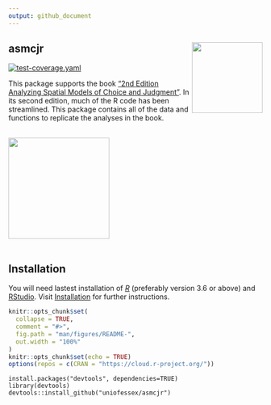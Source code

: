 ```yaml
---
output: github_document
---
```


## asmcjr <img src="man/figures/logo.png" width="140" align="right" /> <br /> 

[![test-coverage.yaml](https://github.com/uniofessex/asmcjr/actions/workflows/test-coverage.yaml/badge.svg)](https://github.com/uniofessex/asmcjr/actions/workflows/test-coverage.yaml)  
  
This package supports the book ["2nd Edition Analyzing Spatial Models of Choice and Judgment "](https://www.routledge.com/Analyzing-Spatial-Models-of-Choice-and-Judgment/II-Bakker-Carroll-Hare-Poole-Rosenthal/p/book/9781138715332).  In its second edition, much of the R code has been streamlined. This package contains all of the data and functions to replicate the analyses in the book. 

<br />
<img src="https://raw.githack.com/uniofessex/asmcjr/master/man/figures/book_image.jpg" width="200" align="center" />  
&nbsp;

## Installation
You will need lastest installation of [_R_](https://cran.r-project.org/mirrors.html) (preferably version 3.6 or above) and [RStudio](https://rstudio.com/products/rstudio/download/#download).  Visit [Installation](articles/installation.html) for further instructions.


<!-- README.md is generated from README.Rmd. Please edit that file -->

```r
knitr::opts_chunk$set(
  collapse = TRUE,
  comment = "#>",
  fig.path = "man/figures/README-",
  out.width = "100%"
)
knitr::opts_chunk$set(echo = TRUE)
options(repos = c(CRAN = "https://cloud.r-project.org/"))
```

```
install.packages("devtools", dependencies=TRUE)
library(devtools)
devtools::install_github("uniofessex/asmcjr")
```


